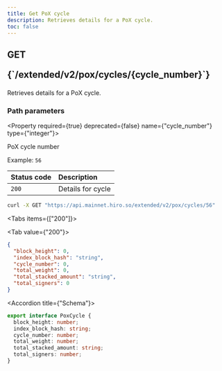 ```yaml
---
title: Get PoX cycle
description: Retrieves details for a PoX cycle.
toc: false
---
```




<Root>

<API>

<div className='flex-1'>

<h2 className="not-prose mb-2 inline-flex items-center gap-3 font-mono">
  <div className="rounded-lg border px-1 py-0.5 text-xs font-medium border-green-400/50 bg-green-400/20 text-green-600 dark:text-green-400">
    GET
  </div>
  <p className="text-xs break-words overflow-hidden w-[95%]">{`/extended/v2/pox/cycles/{cycle_number}`}</p>
</h2>

Retrieves details for a PoX cycle.

### Path parameters

<Property required={true} deprecated={false} name={"cycle_number"} type={"integer"}>

PoX cycle number

<span>Example:  `56`</span>

</Property>

| Status code | Description |
| :--------- | :---------- |
| `200` | Details for cycle |

</div>

<APIExample>

```bash title="Terminal"
curl -X GET "https://api.mainnet.hiro.so/extended/v2/pox/cycles/56"
```

<Tabs items={["200"]}>

<Tab value={"200"}>



```json title="Example response"
{
  "block_height": 0,
  "index_block_hash": "string",
  "cycle_number": 0,
  "total_weight": 0,
  "total_stacked_amount": "string",
  "total_signers": 0
}
```

<Accordions>

<Accordion title={"Schema"}>

```ts
export interface PoxCycle {
  block_height: number;
  index_block_hash: string;
  cycle_number: number;
  total_weight: number;
  total_stacked_amount: string;
  total_signers: number;
}

```

</Accordion>

</Accordions>

</Tab>

</Tabs>

</APIExample>

</API>

</Root>
